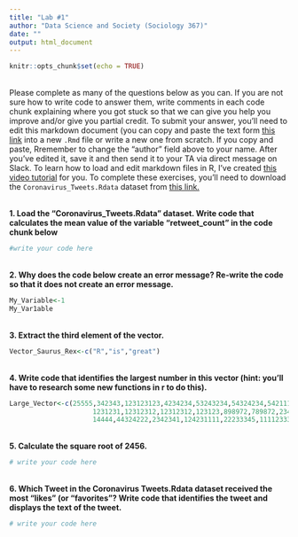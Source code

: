 ```yaml
---
title: "Lab #1"
author: "Data Science and Society (Sociology 367)"
date: ""
output: html_document
---
```


```r
knitr::opts_chunk$set(echo = TRUE)
```
<br>
Please complete as many of the questions below as you can. If you are not sure how to write code to answer them, write comments in each code chunk explaining where you got stuck so that we can give you help you improve and/or give you partial credit. To submit your answer, you'll need to edit this markdown document (you can copy and paste the text form [this link](https://github.com/dssoc/dssoc.github.io/raw/master/assignments/Lab_1.Rmd) into a new `.Rmd` file or write a new one from scratch. If you copy and paste, Rremember to change the "author" field above to your name. After you've edited it, save it and then send it to your TA via direct message on Slack. To learn how to load and edit markdown files in R, I've created [this video tutorial](https://youtu.be/DkqFH0C_CPQ) for you. To complete these exercises, you'll need to download the `Coronavirus_Tweets.Rdata` dataset from [this link.](https://github.com/dssoc/dssoc.github.io/raw/master/datasets/Coronavirus_Tweets.Rdata)

<br>
**1. Load the "Coronavirus_Tweets.Rdata" dataset. Write code that calculates the mean value of the variable "retweet_count" in the code chunk below**

```r
#write your code here
```
<br>
**2. Why does the code below create an error message? Re-write the code so that it does not create an error message.**

```r
My_Variable<-1
My_Var1able
```
<br>
**3. Extract the third element of the vector.**

```r
Vector_Saurus_Rex<-c("R","is","great")
```
<br>
**4. Write code that identifies the largest number in this vector (hint: you'll have to research some new functions in r to do this).**

```r
Large_Vector<-c(25555,342343,123123123,4234234,53243234,54324234,5421111,12312312,111231,
                     1231231,12312312,12312312,123123,898972,789872,2343,23423423,2343221,23423,
                     14444,44324222,2342341,124231111,22233345,1111233333,1231231,1231231)
```
<br>
**5. Calculate the square root of 2456.**
```r
# write your code here
```
<br>
**6. Which Tweet in the Coronavirus Tweets.Rdata dataset received the most "likes" (or "favorites"? Write code that identifies the tweet and displays the text of the tweet.**
```r
# write your code here
```
<br>
<br>
<br>
